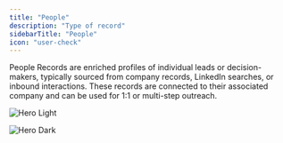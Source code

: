 ```yaml
---
title: "People"
description: "Type of record"
sidebarTitle: "People"
icon: "user-check"
---
```


People Records are enriched profiles of individual leads or decision-makers, typically sourced from company records, LinkedIn searches, or inbound interactions. These records are connected to their associated company and can be used for 1:1 or multi-step outreach.

<img
  className="block dark:hidden"
  src="images/hero-records-people-light-min.png"
  alt="Hero Light"
  title="People record"
/>

<img
  className="hidden dark:block"
  src="images/hero-records-people-dark-min.png"
  alt="Hero Dark"
  title="People record"
/>